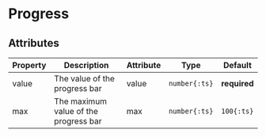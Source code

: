 
# Progress

## Attributes
Property | Description | Attribute | Type | Default
--- | --- | --- | --- | ---
value | The value of the progress bar | value | `number{:ts}` | __required__
max | The maximum value of the progress bar | max | `number{:ts}` | `100{:ts}`


